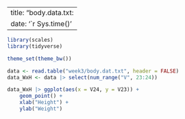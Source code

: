 ---
title: "body.data.txt:
date: '`r Sys.time()'
----

```r
library(scales)
library(tidyverse)

theme_set(theme_bw())
```


```r
data <- read.table("week3/body.dat.txt", header = FALSE)
data_WxH <- data |> select(num_range("V", 23:24))
```

```r
data_WxH |> ggplot(aes(x = V24, y = V23)) +
    geom_point() +
    xlab("Height") +
    ylab("Weight")
```


